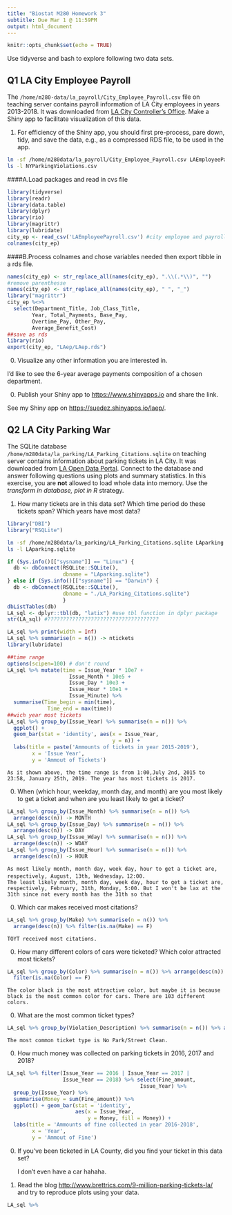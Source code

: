 ```yaml
---
title: "Biostat M280 Homework 3"
subtitle: Due Mar 1 @ 11:59PM
output: html_document
---
```


```r
knitr::opts_chunk$set(echo = TRUE)
```

Use tidyverse and bash to explore following two data sets.

## Q1 LA City Employee Payroll

The `/home/m280-data/la_payroll/City_Employee_Payroll.csv` file on teaching server contains payroll information of LA City employees in years 2013-2018. It was downloaded from [LA City Controller's Office](https://controllerdata.lacity.org/Payroll/City-Employee-Payroll/pazn-qyym). Make a Shiny app to facilitate visualization of this data. 

1. For efficiency of the Shiny app, you should first pre-process, pare down, tidy, and save the data, e.g., as a compressed RDS file, to be used in the app.

```bash
ln -sf /home/m280data/la_payroll/City_Employee_Payroll.csv LAEmployeePayroll.csv
ls -l NYParkingViolations.csv
```

####A.Load packages and read in cvs file
```r
library(tidyverse)
library(readr)
library(data.table)
library(dplyr)
library(rio)
library(magrittr)
library(lubridate)
city_ep <- read_csv('LAEmployeePayroll.csv') #city employee and payroll
colnames(city_ep)
```

####B.Process colnames and chose variables needed then export tibble in a rds file.

```r
names(city_ep) <- str_replace_all(names(city_ep), ".\\(.*\\)", "") 
#remove parenthesse
names(city_ep) <- str_replace_all(names(city_ep), " ", "_")
library("magrittr")
city_ep %<>%
  select(Department_Title, Job_Class_Title,
        Year, Total_Payments, Base_Pay,
        Overtime_Pay, Other_Pay,
        Average_Benefit_Cost)
##save as rds
library(rio)
export(city_ep, "LAep/LAep.rds")
```

0. Visualize any other information you are interested in.

I'd like to see the 6-year average payments composition of a chosen department.

0. Publish your Shiny app to <https://www.shinyapps.io> and share the link.

See my Shiny app on <https://suedez.shinyapps.io/laep/>.

## Q2 LA City Parking War

The SQLite database `/home/m280data/la_parking/LA_Parking_Citations.sqlite` on teaching server contains information about parking tickets in LA City. It was downloaded from [LA Open Data Portal](https://data.lacity.org/A-Well-Run-City/Parking-Citations/wjz9-h9np). Connect to the database and answer following questions using plots and summary statistics. In this exercise, you are **not** allowed to load whole data into memory. Use the _transform in database, plot in R_ strategy.

1. How many tickets are in this data set? Which time period do these tickets span? Which years have most data?

```r
library("DBI")
library("RSQLite")
```


```bash
ln -sf /home/m280data/la_parking/LA_Parking_Citations.sqlite LAparking.sqlite
ls -l LAparking.sqlite
```

```r
if (Sys.info()[["sysname"]] == "Linux") {
  db <- dbConnect(RSQLite::SQLite(), 
                  dbname = "LAparking.sqlite")
} else if (Sys.info()[["sysname"]] == "Darwin") {
  db <- dbConnect(RSQLite::SQLite(), 
                  dbname = "./LA_Parking_Citations.sqlite")
                  }
dbListTables(db)
LA_sql <- dplyr::tbl(db, "latix") #use tbl function in dplyr package
str(LA_sql) #????????????????????????????????????
```

```r
LA_sql %>% print(width = Inf)
LA_sql %>% summarise(n = n()) -> ntickets
library(lubridate)

##time range
options(scipen=100) # don't round
LA_sql %>% mutate(time = Issue_Year * 10e7 + 
                    Issue_Month * 10e5 + 
                    Issue_Day * 10e3 +
                    Issue_Hour * 10e1 + 
                    Issue_Minute) %>%
  summarise(Time_begin = min(time),
             Time_end = max(time))
##wich year most tickets
LA_sql %>% group_by(Issue_Year) %>% summarise(n = n()) %>% 
  ggplot() +
  geom_bar(stat = 'identity', aes(x = Issue_Year,
                                  y = n)) +
  labs(title = paste('Ammounts of tickets in year 2015-2019'), 
        x = 'Issue Year',
        y = 'Ammout of Tickets')
```

    As it shown above, the time range is from 1:00,July 2nd, 2015 to 23:58, January 25th, 2019. The year has most tickets is 2017.

0. When (which hour, weekday, month day, and month) are you most likely to get a ticket and when are you least likely to get a ticket?

```r
LA_sql %>% group_by(Issue_Month) %>% summarise(n = n()) %>% 
  arrange(desc(n)) -> MONTH
LA_sql %>% group_by(Issue_Day) %>% summarise(n = n()) %>% 
  arrange(desc(n)) -> DAY
LA_sql %>% group_by(Issue_Wday) %>% summarise(n = n()) %>% 
  arrange(desc(n)) -> WDAY
LA_sql %>% group_by(Issue_Hour) %>% summarise(n = n()) %>% 
  arrange(desc(n)) -> HOUR

```

    As most likely month, month day, week day, hour to get a ticket are, respectively, August, 13th, Wednesday，12:00.
    The least likely month, month day, week day, hour to get a ticket are, respectively, February, 31th, Monday, 5:00. But I won't be lax at the 31th since not every month has the 31th so that 
    
0. Which car makes received most citations?

```r
LA_sql %>% group_by(Make) %>% summarise(n = n()) %>% 
  arrange(desc(n)) %>% filter(is.na(Make) == F)

```

    TOYT received most citations.

0. How many different colors of cars were ticketed? Which color attracted most tickets?

```r
LA_sql %>% group_by(Color) %>% summarise(n = n()) %>% arrange(desc(n)) %>%
  filter(is.na(Color) == F) 
```

    The color black is the most attractive color, but maybe it is because black is the most common color for cars. There are 103 different colors.

0. What are the most common ticket types?

```r
LA_sql %>% group_by(Violation_Description) %>% summarise(n = n()) %>% arrange(desc(n))
```

    The most common ticket type is No Park/Street Clean.

0. How much money was collected on parking tickets in 2016, 2017 and 2018?

```r
LA_sql %>% filter(Issue_Year == 2016 | Issue_Year == 2017 |
                  Issue_Year == 2018) %>% select(Fine_amount, 
                                           Issue_Year) %>%
  group_by(Issue_Year) %>% 
  summarise(Money = sum(Fine_amount)) %>%
  ggplot() + geom_bar(stat = 'identity',
                      aes(x = Issue_Year, 
                          y = Money, fill = Money)) +
  labs(title = 'Ammounts of fine collected in year 2016-2018', 
        x = 'Year',
        y = 'Ammout of Fine')
```

0. If you've been ticketed in LA County, did you find your ticket in this data set?

    I don't even have a car hahaha.


0. Read the blog <http://www.brettrics.com/9-million-parking-tickets-la/> and try to reproduce plots using your data.

```r
LA_sql %>% 
```











